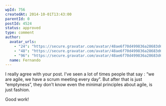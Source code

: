 ```yaml
---
wpId: 756
createdAt: 2014-10-01T13:43:00
parentId: 0
postId: 4524
status: approved
type: comment
author:
  avatar_urls:
    - "24": "https://secure.gravatar.com/avatar/48ae6f70d499836a28683d6a08c2a5b1?s=24&d=mm&r=g"
    - "48": "https://secure.gravatar.com/avatar/48ae6f70d499836a28683d6a08c2a5b1?s=48&d=mm&r=g"
    - "96": "https://secure.gravatar.com/avatar/48ae6f70d499836a28683d6a08c2a5b1?s=96&d=mm&r=g"
  name: Fernando
---
```


I really agree with your post. I’ve seen a lot of times people that say : “we are agile, we have a scrum meeting every day”. But after that is just “emptyness”, they don’t know even the minimal principles about agile, is just fashion.

Good work!